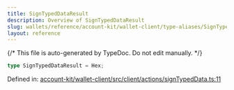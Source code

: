 ```yaml
---
title: SignTypedDataResult
description: Overview of SignTypedDataResult
slug: wallets/reference/account-kit/wallet-client/type-aliases/SignTypedDataResult
layout: reference
---
```


{/* This file is auto-generated by TypeDoc. Do not edit manually. */}

```ts
type SignTypedDataResult = Hex;
```

Defined in: [account-kit/wallet-client/src/client/actions/signTypedData.ts:11](https://github.com/alchemyplatform/aa-sdk/blob/17aad1f572375d42a06c7e3238078a88a435d459/account-kit/wallet-client/src/client/actions/signTypedData.ts#L11)
